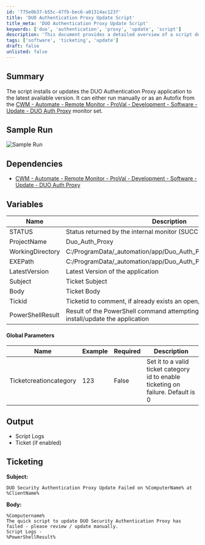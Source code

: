 ```yaml
---
id: '775e0b37-b55c-47fb-bec6-a01314ac123f'
title: 'DUO Authentication Proxy Update Script'
title_meta: 'DUO Authentication Proxy Update Script'
keywords: ['duo', 'authentication', 'proxy', 'update', 'script']
description: 'This document provides a detailed overview of a script designed to install or update the DUO Authentication Proxy application to the latest version. The script can be executed manually or as part of an Autofix from the specified monitor set in ConnectWise Automate. It includes sample runs, dependencies, variables, and ticketing information for handling update failures.'
tags: ['software', 'ticketing', 'update']
draft: false
unlisted: false
---
```

## Summary

The script installs or updates the DUO Authentication Proxy application to the latest available version. It can either run manually or as an Autofix from the [CWM - Automate - Remote Monitor - ProVal - Development - Software - Update - DUO Auth Proxy](https://proval.itglue.com/DOC-5078775-12528305) monitor set.

## Sample Run

![Sample Run](../../../static/img/DUO-Auth-Proxy---InstallUpdate-Latest-Version-Global,-Autofix/image_1.png)

## Dependencies

- [CWM - Automate - Remote Monitor - ProVal - Development - Software - Update - DUO Auth Proxy](https://proval.itglue.com/DOC-5078775-12528305)

## Variables

| Name               | Description                                                             |
|--------------------|-------------------------------------------------------------------------|
| STATUS             | Status returned by the internal monitor (SUCCESS/FAILED)                |
| ProjectName        | Duo_Auth_Proxy                                                          |
| WorkingDirectory    | C:/ProgramData/_automation/app/Duo_Auth_Proxy                          |
| EXEPath            | C:/ProgramData/_automation/app/Duo_Auth_Proxy/Duo_Auth_Proxy.exe      |
| LatestVersion      | Latest Version of the application                                        |
| Subject            | Ticket Subject                                                          |
| Body               | Ticket Body                                                             |
| Tickid             | Ticketid to comment, if already exists an open/new ticket               |
| PowerShellResult   | Result of the PowerShell command attempting to download and install/update the application |

#### Global Parameters

| Name                  | Example | Required | Description                                                                 |
|-----------------------|---------|----------|-----------------------------------------------------------------------------|
| Ticketcreationcategory | 123     | False    | Set it to a valid ticket category id to enable ticketing on failure. Default is 0 |

## Output

- Script Logs
- Ticket (if enabled)

## Ticketing

**Subject:**

```
DUO Security Authentication Proxy Update Failed on %ComputerName% at %ClientName%
```

**Body:**

```
%Computername%
The quick script to update DUO Security Authentication Proxy has failed - please review / update manually.
Script Logs -
%PowerShellResult%
```











